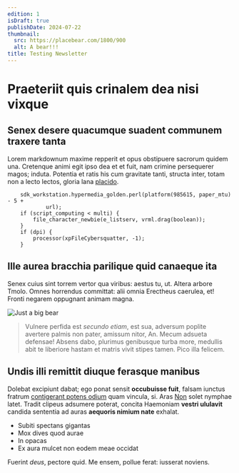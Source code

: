 ```yaml
---
edition: 1
isDraft: true
publishDate: 2024-07-22
thumbnail:
  src: https://placebear.com/1800/900
  alt: A bear!!!
title: Testing Newsletter
---
```


# Praeteriit quis crinalem dea nisi vixque

## Senex desere quacumque suadent communem traxere tanta

Lorem markdownum maxime repperit et opus obstipuere sacrorum quidem una.
Cretenque animi egit ipso dea et et fuit, nam crimine persequerer magos; induta.
Potentia et ratis his cum gravitate tanti, structa inter, totam non a lecto
lectos, gloria lana [placido](http://www.aptafunibus.com/).

```
    sdk_workstation.hypermedia_golden.perl(platform(985615, paper_mtu) - 5 +
            url);
    if (script_computing < multi) {
        file_character_newbie(e_listserv, vrml.drag(boolean));
    }
    if (dpi) {
        processor(xpFileCybersquatter, -1);
    }
```

## Ille aurea bracchia parilique quid canaeque ita

Senex cuius sint torrem vertor qua viribus: aestus tu, ut. Altera arbore Tmolo.
Omnes horrendus committat: alii omnia Erectheus caerulea, et! Fronti negarem
oppugnant animam magna.

![Just a big bear](https://placebear.com/1800/900 "A bear?")

> Vulnere perfida est _secundo etiam_, est sua, adversum poplite avertere palmis
> non pater, amissum nitor, An. Mecum adsueta defensae! Absens dabo, plurimus
> genibusque turba more, medullis abit te liberiore hastam et matris vivit
> stipes tamen. Pico illa felicem.

## Undis illi remittit diuque ferasque manibus

Dolebat excipiunt dabat; ego ponat sensit **occubuisse fuit**, falsam iunctus
fratrum [contigerant potens odium](http://labe.net/terrae) quam vincula, si.
Aras [Non](http://habenas.io/finetendens.aspx) solet nymphae latet. Tradit
clipeus adsumere poterat, concita Haemoniam **vestri ululavit** candida
sententia ad auras **aequoris nimium nate** exhalat.

- Subiti spectans gigantas
- Mox dives quod aurae
- In opacas
- Ex aura mulcet non eodem meae occidat

Fuerint _deus_, pectore quid. Me ensem, pollue ferat: iusserat noviens.
